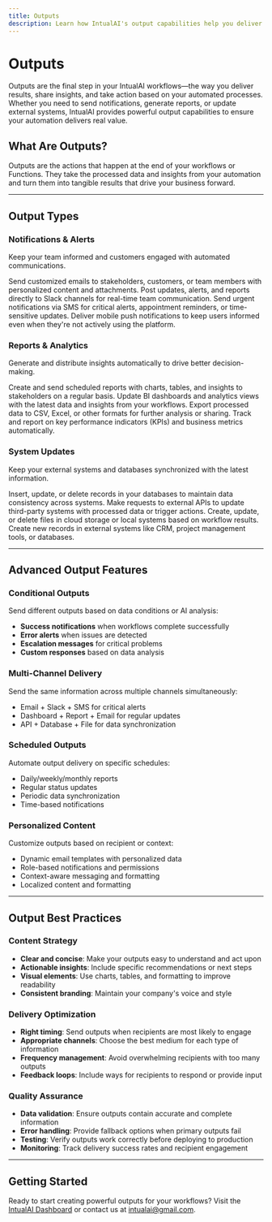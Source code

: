 ```yaml
---
title: Outputs
description: Learn how IntualAI's output capabilities help you deliver results, generate reports, and share insights across your organization.
---
```


# Outputs

Outputs are the final step in your IntualAI workflows—the way you deliver results, share insights, and take action based on your automated processes. Whether you need to send notifications, generate reports, or update external systems, IntualAI provides powerful output capabilities to ensure your automation delivers real value.

## What Are Outputs?

Outputs are the actions that happen at the end of your workflows or Functions. They take the processed data and insights from your automation and turn them into tangible results that drive your business forward.

---

## Output Types

### Notifications & Alerts
Keep your team informed and customers engaged with automated communications.

<CardGroup cols={2}>
  <Card
    title="Email Notifications"
  >
    Send customized emails to stakeholders, customers, or team members with personalized content and attachments.
  </Card>
  <Card
    title="Slack Messages"
  >
    Post updates, alerts, and reports directly to Slack channels for real-time team communication.
  </Card>
  <Card
    title="SMS Alerts"
  >
    Send urgent notifications via SMS for critical alerts, appointment reminders, or time-sensitive updates.
  </Card>
  <Card
    title="Push Notifications"
  >
    Deliver mobile push notifications to keep users informed even when they're not actively using the platform.
  </Card>
</CardGroup>

### Reports & Analytics
Generate and distribute insights automatically to drive better decision-making.

<CardGroup cols={2}>
  <Card
    title="Automated Reports"
  >
    Create and send scheduled reports with charts, tables, and insights to stakeholders on a regular basis.
  </Card>
  <Card
    title="Dashboard Updates"
  >
    Update BI dashboards and analytics views with the latest data and insights from your workflows.
  </Card>
  <Card
    title="Data Exports"
  >
    Export processed data to CSV, Excel, or other formats for further analysis or sharing.
  </Card>
  <Card
    title="Performance Metrics"
  >
    Track and report on key performance indicators (KPIs) and business metrics automatically.
  </Card>
</CardGroup>

### System Updates
Keep your external systems and databases synchronized with the latest information.

<CardGroup cols={2}>
  <Card
    title="Database Updates"
  >
    Insert, update, or delete records in your databases to maintain data consistency across systems.
  </Card>
  <Card
    title="API Calls"
  >
    Make requests to external APIs to update third-party systems with processed data or trigger actions.
  </Card>
  <Card
    title="File Operations"
  >
    Create, update, or delete files in cloud storage or local systems based on workflow results.
  </Card>
  <Card
    title="Record Creation"
  >
    Create new records in external systems like CRM, project management tools, or databases.
  </Card>
</CardGroup>

---

## Advanced Output Features

### Conditional Outputs
Send different outputs based on data conditions or AI analysis:
- **Success notifications** when workflows complete successfully
- **Error alerts** when issues are detected
- **Escalation messages** for critical problems
- **Custom responses** based on data analysis

### Multi-Channel Delivery
Send the same information across multiple channels simultaneously:
- Email + Slack + SMS for critical alerts
- Dashboard + Report + Email for regular updates
- API + Database + File for data synchronization

### Scheduled Outputs
Automate output delivery on specific schedules:
- Daily/weekly/monthly reports
- Regular status updates
- Periodic data synchronization
- Time-based notifications

### Personalized Content
Customize outputs based on recipient or context:
- Dynamic email templates with personalized data
- Role-based notifications and permissions
- Context-aware messaging and formatting
- Localized content and formatting

---

## Output Best Practices

### Content Strategy
- **Clear and concise**: Make your outputs easy to understand and act upon
- **Actionable insights**: Include specific recommendations or next steps
- **Visual elements**: Use charts, tables, and formatting to improve readability
- **Consistent branding**: Maintain your company's voice and style

### Delivery Optimization
- **Right timing**: Send outputs when recipients are most likely to engage
- **Appropriate channels**: Choose the best medium for each type of information
- **Frequency management**: Avoid overwhelming recipients with too many outputs
- **Feedback loops**: Include ways for recipients to respond or provide input

### Quality Assurance
- **Data validation**: Ensure outputs contain accurate and complete information
- **Error handling**: Provide fallback options when primary outputs fail
- **Testing**: Verify outputs work correctly before deploying to production
- **Monitoring**: Track delivery success rates and recipient engagement

---

## Getting Started

Ready to start creating powerful outputs for your workflows? Visit the [IntualAI Dashboard](https://console.intual.ai) or contact us at [intualai@gmail.com](mailto:intualai@gmail.com).
